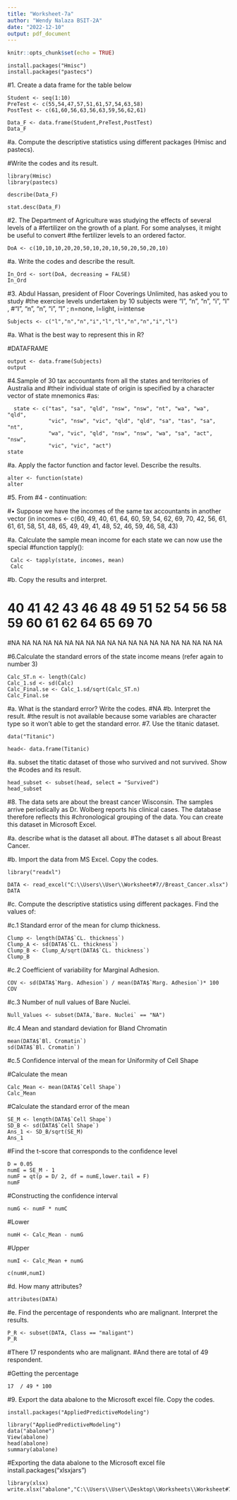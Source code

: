 ---
title: "Worksheet-7a"
author: "Wendy Nalaza BSIT-2A"
date: "2022-12-10"
output: pdf_document
---

```{r setup, include=FALSE}
knitr::opts_chunk$set(echo = TRUE)
```


```{}
install.packages("Hmisc")
install.packages("pastecs")
```
#1. Create a data frame for the table below 
```{}
Student <- seq(1:10)
PreTest <- c(55,54,47,57,51,61,57,54,63,58)
PostTest <- c(61,60,56,63,56,63,59,56,62,61)

Data_F <- data.frame(Student,PreTest,PostTest)
Data_F
```
#a. Compute the descriptive statistics using different packages (Hmisc and pastecs).

#Write the codes and its result.
```{}
library(Hmisc)
library(pastecs)

describe(Data_F)

stat.desc(Data_F)
```
#2. The Department of Agriculture was studying the effects of several levels of a
#fertilizer on the growth of a plant. For some analyses, it might be useful to convert
#the fertilizer levels to an ordered factor.
```{}
DoA <- c(10,10,10,20,20,50,10,20,10,50,20,50,20,10)
```


#a. Write the codes and describe the result.
```{}
In_Ord <- sort(DoA, decreasing = FALSE)
In_Ord
```
#3. Abdul Hassan, president of Floor Coverings Unlimited, has asked you to study
#the exercise levels undertaken by 10 subjects were “l”, “n”, “n”, “i”, “l” ,
#“l”, “n”, “n”, “i”, “l” ; n=none, l=light, i=intense
```{}
Subjects <- c("l","n","n","i","l","l","n","n","i","l")
```
#a. What is the best way to represent this in R?

#DATAFRAME
```{}
output <- data.frame(Subjects)
output
```
#4.Sample of 30 tax accountants from all the states and territories of Australia and
#their individual state of origin is specified by a character vector of state mnemonics
#as:
```{}
  state <- c("tas", "sa", "qld", "nsw", "nsw", "nt", "wa", "wa", "qld",
             "vic", "nsw", "vic", "qld", "qld", "sa", "tas", "sa", "nt",
             "wa", "vic", "qld", "nsw", "nsw", "wa", "sa", "act", "nsw",
             "vic", "vic", "act")
state
```
#a. Apply the factor function and factor level. Describe the results.
```{}
alter <- function(state)
alter 
```

#5. From #4 - continuation:

#• Suppose we have the incomes of the same tax accountants in another vector (in
incomes <- c(60, 49, 40, 61, 64, 60, 59, 54,
             62, 69, 70, 42, 56, 61, 61, 61, 58, 51, 48,
             65, 49, 49, 41, 48, 52, 46, 59, 46, 58, 43)

#a. Calculate the sample mean income for each state we can now use the special
#function tapply():
 
```{}
 Calc <- tapply(state, incomes, mean)
 Calc
```
#b. Copy the results and interpret.

# 40 41 42 43 46 48 49 51 52 54 56 58 59 60 61 62 64 65 69 70 
 #NA NA NA NA NA NA NA NA NA NA NA NA NA NA NA NA NA NA NA NA
 
#6.Calculate the standard errors of the state income means (refer again to number 3)
```{}
Calc_ST.n <- length(Calc)
Calc_1.sd <- sd(Calc)
Calc_Final.se <- Calc_1.sd/sqrt(Calc_ST.n)
Calc_Final.se
```
#a. What is the standard error? Write the codes.
#NA
#b. Interpret the result.
#the result is not available because some variables are character type so it won't able to get the standard error.
#7. Use the titanic dataset.
```{}
data("Titanic")

head<- data.frame(Titanic)
```
#a. subset the titatic dataset of those who survived and not survived. Show the
#codes and its result.
```{}
head_subset <- subset(head, select = "Survived")
head_subset
```
#8. The data sets are about the breast cancer Wisconsin. The samples arrive periodically as Dr. Wolberg reports his clinical cases. The database therefore reflects this
#chronological grouping of the data. You can create this dataset in Microsoft Excel.

#a. describe what is the dataset all about.
#The dataset s all about Breast Cancer.

#b. Import the data from MS Excel. Copy the codes.
```{}
library("readxl")

DATA <- read_excel("C:\\Users\\User\\Worksheet#7//Breast_Cancer.xlsx")
DATA
```
#c. Compute the descriptive statistics using different packages. Find the values of:

#c.1 Standard error of the mean for clump thickness.
```{}
Clump <- length(DATA$`CL. thickness`)
Clump_A <- sd(DATA$`CL. thickness`)
Clump_B <- Clump_A/sqrt(DATA$`CL. thickness`)
Clump_B
```
#c.2 Coefficient of variability for Marginal Adhesion.
```{}
COV <- sd(DATA$`Marg. Adhesion`) / mean(DATA$`Marg. Adhesion`)* 100
COV
```
#c.3 Number of null values of Bare Nuclei.
```{}
Null_Values <- subset(DATA,`Bare. Nuclei` == "NA")
```
#c.4 Mean and standard deviation for Bland Chromatin
```{}
mean(DATA$`Bl. Cromatin`)
sd(DATA$`Bl. Cromatin`)
```
#c.5 Confidence interval of the mean for Uniformity of Cell Shape
 
#Calculate the mean
```{}
Calc_Mean <- mean(DATA$`Cell Shape`)
Calc_Mean
```
#Calculate the standard error of the mean
```{}
SE_M <- length(DATA$`Cell Shape`)
SD_B <- sd(DATA$`Cell Shape`)
Ans_1 <- SD_B/sqrt(SE_M)
Ans_1
```
#Find the t-score that corresponds to the confidence level
```{}
D = 0.05
numE = SE_M - 1
numF = qt(p = D/ 2, df = numE,lower.tail = F)
numF
```
#Constructing the confidence interval
```{}
numG <- numF * numC
```
#Lower
```{}
numH <- Calc_Mean - numG
```
#Upper
```{}
numI <- Calc_Mean + numG

c(numH,numI)
```

#d. How many attributes?
```{}
attributes(DATA)
```
#e. Find the percentage of respondents who are malignant. Interpret the results.
```{}
P_R <- subset(DATA, Class == "maligant")
P_R
```
#There 17 respondents who are malignant.
#And there are total of 49 respondent.

#Getting the percentage
```{}
17  / 49 * 100
```
#9. Export the data abalone to the Microsoft excel file. Copy the codes.
```{}
install.packages("AppliedPredictiveModeling")

library("AppliedPredictiveModeling")
data("abalone")
View(abalone)
head(abalone)
summary(abalone)
```
#Exporting the data abalone to the Microsoft excel file
install.packages("xlsxjars")
```{}
library(xlsx)
write.xlsx("abalone","C:\\Users\\User\\Desktop\\Worksheets\\Worksheet#7\\abalone.xlsx")
```